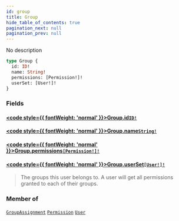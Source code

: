 ```yaml
---
id: group
title: Group
hide_table_of_contents: true
pagination_next: null
pagination_prev: null
---
```








No description

```graphql
type Group {
  id: ID!
  name: String!
  permissions: [Permission!]!
  userSet: [User!]!
}
```


### Fields

#### [<code style={{ fontWeight: 'normal' }}>Group.<b>id</b></code>](#)<Bullet />[`ID!`](/docs/schemas/arkitekt/scalars/id) <Badge class="secondary" text="non-null"/> <Badge class="secondary" text="scalar"/>
> 
> 

#### [<code style={{ fontWeight: 'normal' }}>Group.<b>name</b></code>](#)<Bullet />[`String!`](/docs/schemas/arkitekt/scalars/string) <Badge class="secondary" text="non-null"/> <Badge class="secondary" text="scalar"/>
> 
> 

#### [<code style={{ fontWeight: 'normal' }}>Group.<b>permissions</b></code>](#)<Bullet />[`[Permission!]!`](/docs/schemas/arkitekt/objects/permission) <Badge class="secondary" text="non-null"/> <Badge class="secondary" text="object"/>
> 
> 

#### [<code style={{ fontWeight: 'normal' }}>Group.<b>userSet</b></code>](#)<Bullet />[`[User!]!`](/docs/schemas/arkitekt/objects/user) <Badge class="secondary" text="non-null"/> <Badge class="secondary" text="object"/>
> The groups this user belongs to. A user will get all permissions granted to each of their groups.
> 



### Member of

[`GroupAssignment`](/docs/schemas/arkitekt/objects/group-assignment)  <Badge class="secondary" text="object"/><Bullet />[`Permission`](/docs/schemas/arkitekt/objects/permission)  <Badge class="secondary" text="object"/><Bullet />[`User`](/docs/schemas/arkitekt/objects/user)  <Badge class="secondary" text="object"/>



